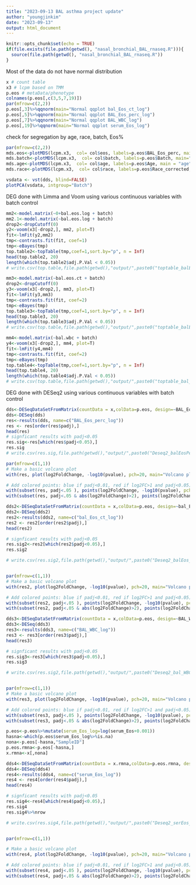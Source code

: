 ---
title: "2023-09-13 BAL asthma project update"
author: "youngjinkim"
date: "2023-09-13"
output: html_document
---

```{r setup, include=FALSE, fig.show='hide'}
knitr::opts_chunk$set(echo = TRUE)
if(file.exists(file.path(getwd(), "nasal_bronchial_BAL_rnaseq.R"))){
  source(file.path(getwd(), "nasal_bronchial_BAL_rnaseq.R"))
}

```

Most of the data do not have normal distribution
```{r data clean up}
x # count table
x3 # lcpm based on TMM
p.eos # metaData/phenotype
colnames(p.eos[,c(3,5,7,19)])
par(mfrow=c(2,2))
p.eos[,3]%>%qqnorm(main="Normal qqplot bal_Eos_ct_log")
p.eos[,5]%>%qqnorm(main="Normal qqplot BAL_Eos_perc_log")
p.eos[,7]%>%qqnorm(main="Normal qqplot BAL_WBC_log")
p.eos[,19]%>%qqnorm(main="Normal qqplot serum_Eos_log")

```

check for segregation by age, race, batch, Eos%
```{r mds by limma}
par(mfrow=c(2,2))
mds.eos<-plotMDS(lcpm.x3,  col= col$eos, labels=p.eos$BAL_Eos_perc, main="Eos %")
mds.batch<-plotMDS(lcpm.x3,  col= col$batch, labels=p.eos$Batch, main="batch")
mds.age<-plotMDS(lcpm.x3,  col= col$age, labels=p.eos$Age, main = "age")
mds.race<-plotMDS(lcpm.x3,  col= col$race, labels=p.eos$Race_corrected, main = "race")
```

```{r MDS with DESeq2}
vsdata <- vst(dds, blind=FALSE)
plotPCA(vsdata, intgroup="Batch") 
```

DEG done with Limma and Voom using various continuous variables with batch control
```{r DEG with Limma and voom, model with BAL Eos percentage}
mm2<-model.matrix(~0+bal.eos.log + batch)
mm2.1<-model.matrix(~bal.eos.log + batch)
drop2<-dropCutoff(0)
y2<-voom(x3[-drop2,], mm2, plot=T)
fit<-lmFit(y2,mm2)
tmp<-contrasts.fit(fit, coef=1)
tmp<-eBayes(tmp)
top.table2<-topTable(tmp,coef=1,sort.by="p", n = Inf)
head(top.table2, 20)
length(which(top.table2$adj.P.Val < 0.05))
# write.csv(top.table,file.path(getwd(),"output/",paste0("toptable_balEosPerc_",Sys.Date(),".csv")))

```

```{r DEG with Limma and voom, model with absolute BAL Eos count}
mm3<-model.matrix(~bal.eos.ct + batch)
drop2<-dropCutoff(0)
y3<-voom(x3[-drop2,], mm3, plot=T)
fit<-lmFit(y3,mm3)
tmp<-contrasts.fit(fit, coef=2)
tmp<-eBayes(tmp)
top.table3<-topTable(tmp,coef=1,sort.by="p", n = Inf)
head(top.table3, 20)
length(which(top.table3$adj.P.Val < 0.05))
# write.csv(top.table,file.path(getwd(),"output/",paste0("toptable_balEos_count_",Sys.Date(),".csv")))
```

```{r DEG with Limma Voom, model with absolute BAL WBC count}
mm4<-model.matrix(~bal.wbc + batch)
y4<-voom(x3[-drop2,], mm4, plot=T)
fit<-lmFit(y4,mm4)
tmp<-contrasts.fit(fit, coef=2)
tmp<-eBayes(tmp)
top.table4<-topTable(tmp,coef=1,sort.by="p", n = Inf)
head(top.table4, 20)
length(which(top.table4$adj.P.Val < 0.05))
# write.csv(top.table,file.path(getwd(),"output/",paste0("toptable_bal_WBC_",Sys.Date(),".csv")))
```

DEG done with DESeq2 using various continuous variables with batch control
```{r DEG with DEseq2, analyze based on log transformed BAL Eos %} 

dds<-DESeqDataSetFromMatrix(countData = x,colData=p.eos, design=~BAL_Eos_perc_log+Batch)
dds<-DESeq(dds)
res<-results(dds, name=c("BAL_Eos_perc_log"))
res <- res[order(res$padj),]
head(res)
# signficant results with padj<0.05
res.sig<-res[which(res$padj<0.05),]
res.sig
# write.csv(res.sig,file.path(getwd(),"output/",paste0("Deseq2_balEosPerc_",Sys.Date(),".csv")))

par(mfrow=c(1,1))
# Make a basic volcano plot
with(res, plot(log2FoldChange, -log10(pvalue), pch=20, main="Volcano plot", xlim=c(-3,3)))

# Add colored points: blue if padj<0.01, red if log2FC>1 and padj<0.05)
with(subset(res, padj<.05 ), points(log2FoldChange, -log10(pvalue), pch=20, col="blue"))
with(subset(res, padj<.05 & abs(log2FoldChange)>2), points(log2FoldChange, -log10(pvalue), pch=20, col="red"))
```

```{r DEG with DEseq2, analyze based on log transformed BAL Eos Count}
dds2<-DESeqDataSetFromMatrix(countData = x,colData=p.eos, design=~bal_Eos_ct_log+Batch)
dds2<-DESeq(dds2)
res2<-results(dds2, name=c("bal_Eos_ct_log"))
res2 <- res2[order(res2$padj),]
head(res2)

# signficant results with padj<0.05
res.sig2<-res2[which(res2$padj<0.05),]
res.sig2

# write.csv(res.sig2,file.path(getwd(),"output/",paste0("Deseq2_balEos_ct_",Sys.Date(),".csv")))


par(mfrow=c(1,1))
# Make a basic volcano plot
with(res2, plot(log2FoldChange, -log10(pvalue), pch=20, main="Volcano plot", xlim=c(-3,3)))

# Add colored points: blue if padj<0.01, red if log2FC>1 and padj<0.05)
with(subset(res2, padj<.05 ), points(log2FoldChange, -log10(pvalue), pch=20, col="blue"))
with(subset(res2, padj<.05 & abs(log2FoldChange)>2), points(log2FoldChange, -log10(pvalue), pch=20, col="red"))
```

```{r DEG with DESeq2, analyze based on log transformed BAL WBC Count}
dds3<-DESeqDataSetFromMatrix(countData = x,colData=p.eos, design=~BAL_WBC_log+Batch)
dds3<-DESeq(dds3)
res3<-results(dds3, name=c("BAL_WBC_log"))
res3 <- res3[order(res3$padj),]
head(res3)

# signficant results with padj<0.05
res.sig3<-res3[which(res3$padj<0.05),]
res.sig3

# write.csv(res.sig2,file.path(getwd(),"output/",paste0("Deseq2_bal_WBC_ct_",Sys.Date(),".csv")))


par(mfrow=c(1,1))
# Make a basic volcano plot
with(res3, plot(log2FoldChange, -log10(pvalue), pch=20, main="Volcano plot", xlim=c(-3,3)))

# Add colored points: blue if padj<0.01, red if log2FC>1 and padj<0.05)
with(subset(res3, padj<.05 ), points(log2FoldChange, -log10(pvalue), pch=20, col="green"))
with(subset(res3, padj<.05 & abs(log2FoldChange)>2), points(log2FoldChange, -log10(pvalue), pch=20, col="red"))
```

```{r DEG with DESeq2 analyze based on serum Eos Count}
p.eos<-p.eos%>%mutate(serum_Eos_log=log(serum_Eos+0.001))
hasna<-which(p.eos$serum_Eos_log%>%is.na)
nona<-p.eos[-hasna,"SampleID"]
p.eos.rmna<-p.eos[-hasna,]
x.rmna<-x[,nona]

dds4<-DESeqDataSetFromMatrix(countData = x.rmna,colData=p.eos.rmna, design=~serum_Eos_log+Batch)
dds4<-DESeq(dds4)
res4<-results(dds4, name=c("serum_Eos_log"))
res4 <- res4[order(res4$padj),]
head(res4)

# signficant results with padj<0.05
res.sig4<-res4[which(res4$padj<0.05),]
res.sig4
res.sig4%>%nrow

# write.csv(res.sig4,file.path(getwd(),"output/",paste0("Deseq2_serEos_ct_",Sys.Date(),".csv")))


par(mfrow=c(1,1))

# Make a basic volcano plot
with(res4, plot(log2FoldChange, -log10(pvalue), pch=20, main="Volcano plot", xlim=c(-3,3)))

# Add colored points: blue if padj<0.01, red if log2FC>1 and padj<0.05)
with(subset(res4, padj<.05 ), points(log2FoldChange, -log10(pvalue), pch=20, col="green"))
with(subset(res4, padj<.05 & abs(log2FoldChange)>2), points(log2FoldChange, -log10(pvalue), pch=20, col="red"))

```

